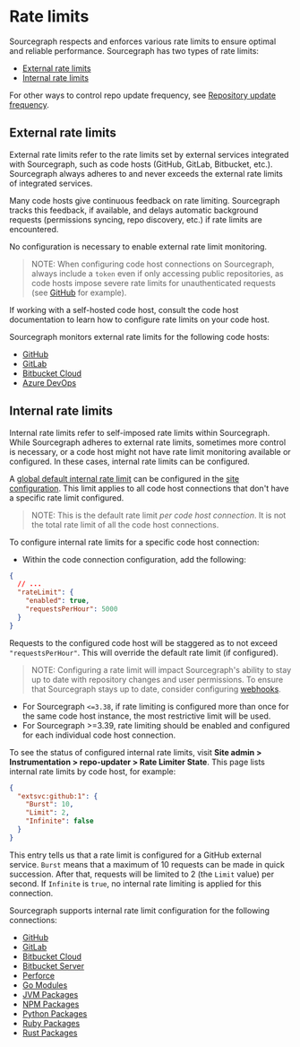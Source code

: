 # Rate limits

Sourcegraph respects and enforces various rate limits to ensure optimal and reliable performance. Sourcegraph has two types of rate limits:

- [External rate limits](#external-rate-limits)
- [Internal rate limits](#internal-rate-limits)

For other ways to control repo update frequency, see [Repository update frequency](/admin/repo/update_frequency).

## External rate limits

External rate limits refer to the rate limits set by external services integrated with Sourcegraph, such as code hosts (GitHub, GitLab, Bitbucket, etc.). Sourcegraph always adheres to and never exceeds the external rate limits of integrated services.

Many code hosts give continuous feedback on rate limiting. Sourcegraph tracks this feedback, if available, and delays automatic background requests (permissions syncing, repo discovery, etc.) if rate limits are encountered.

No configuration is necessary to enable external rate limit monitoring.

> NOTE: When configuring code host connections on Sourcegraph, always include a `token` even if only accessing public repositories, as code hosts impose severe rate limits for unauthenticated requests (see [GitHub](https://docs.github.com/en/rest/overview/resources-in-the-rest-api?apiVersion=2022-11-28#rate-limits-for-requests-from-personal-accounts) for example).

If working with a self-hosted code host, consult the code host documentation to learn how to configure rate limits on your code host.

Sourcegraph monitors external rate limits for the following code hosts:
- [GitHub](/admin/code_hosts/github#rate-limits)
- [GitLab](/admin/code_hosts/gitlab#rate-limits)
- [Bitbucket Cloud](/admin/code_hosts/bitbucket_cloud#rate-limits)
- [Azure DevOps](/admin/code_hosts/azuredevops#rate-limits)

## Internal rate limits

Internal rate limits refer to self-imposed rate limits within Sourcegraph. While Sourcegraph adheres to external rate limits, sometimes more control is necessary, or a code host might not have rate limit monitoring available or configured. In these cases, internal rate limits can be configured.

A [global default internal rate limit](/admin/config/site_config#defaultRateLimit) can be configured in the [site configuration](/admin/config/site_config). This limit applies to all code host connections that don't have a specific rate limit configured.

> NOTE: This is the default rate limit _per code host connection_. It is not the total rate limit of all the code host connections.

To configure internal rate limits for a specific code host connection:
- Within the code connection configuration, add the following:
```json
{
  // ...
  "rateLimit": {
    "enabled": true,
    "requestsPerHour": 5000
  }
}
```

Requests to the configured code host will be staggered as to not exceed `"requestsPerHour"`. This will override the default rate limit (if configured).

> NOTE: Configuring a rate limit will impact Sourcegraph's ability to stay up to date with repository changes and user permissions. To ensure that Sourcegraph stays up to date, consider configuring [webhooks](/admin/config/webhooks/incoming).

- For Sourcegraph `<=3.38`, if rate limiting is configured more than once for the same code host instance, the most restrictive limit will be used.
- For Sourcegraph >=3.39, rate limiting should be enabled and configured for each individual code host connection.

To see the status of configured internal rate limits, visit **Site admin > Instrumentation > repo-updater > Rate Limiter State**. This page lists internal rate limits by code host, for example:

```json
{
  "extsvc:github:1": {
    "Burst": 10,
    "Limit": 2,
    "Infinite": false
  }
}
```

This entry tells us that a rate limit is configured for a GitHub external service. `Burst` means that a maximum of 10 requests can be made in quick succession. After that, requests will be limited to 2 (the `Limit` value) per second. If `Infinite` is `true`, no internal rate limiting is applied for this connection.

Sourcegraph supports internal rate limit configuration for the following connections:
- [GitHub](/admin/code_hosts/github#rateLimit)
- [GitLab](/admin/code_hosts/gitlab#rateLimit)
- [Bitbucket Cloud](/admin/code_hosts/bitbucket_cloud#rateLimit)
- [Bitbucket Server](/admin/code_hosts/bitbucket_server#rateLimit)
- [Perforce](/admin/repo/perforce#rateLimit)
- [Go Modules](/admin/code_hosts/go#rateLimit)
- [JVM Packages](/admin/code_hosts/jvm#rateLimit)
- [NPM Packages](/admin/code_hosts/npm#rateLimit)
- [Python Packages](/admin/code_hosts/python#rateLimit)
- [Ruby Packages](/admin/code_hosts/ruby#rateLimit)
- [Rust Packages](/admin/code_hosts/rust#rateLimit)
